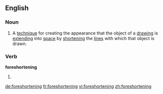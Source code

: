 ==English==
===Noun===
{{en-noun|s|-}}
# {{art}} A [[technique]] for creating the appearance that the object of a [[drawing]] is [[extend]]ing into [[space]] by [[shorten]]ing the [[line]]s with which that object is drawn.

===Verb===
'''foreshortening'''
# {{present participle of|[[foreshorten]]}}

[[de:foreshortening]]
[[fr:foreshortening]]
[[vi:foreshortening]]
[[zh:foreshortening]]